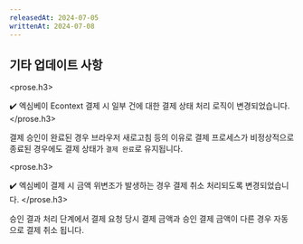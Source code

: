 ```yaml
---
releasedAt: 2024-07-05
writtenAt: 2024-07-08
---
```



## 기타 업데이트 사항

<prose.h3>
  <PaymentV1 />

  ✔️ 엑심베이 Econtext 결제 시 일부 건에 대한 결제 상태 처리 로직이 변경되었습니다.
</prose.h3>

결제 승인이 완료된 경우 브라우저 새로고침 등의 이유로 결제 프로세스가 비정상적으로 종료된 경우에도
결제 상태가 `결제 완료`로 유지됩니다.

<prose.h3>
  <PaymentV1 />

  ✔️ 엑심베이 결제 시 금액 위변조가 발생하는 경우 결제 취소 처리되도록 변경되었습니다.
</prose.h3>

승인 결과 처리 단계에서 결제 요청 당시 결제 금액과 승인 결제 금액이 다른 경우 자동으로 결제 취소 됩니다.
